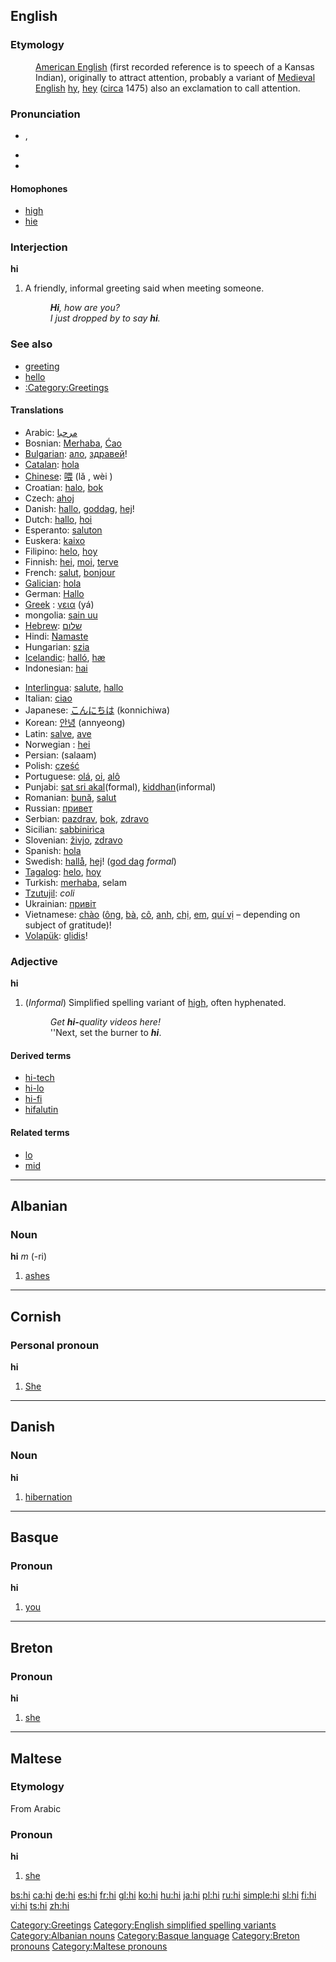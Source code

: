 {{wikipedia}}


==English==

===Etymology===
:[[American English]] (first recorded reference is to speech of a Kansas Indian), originally to attract attention, probably a variant of [[Medieval English]] [[hy]], [[hey]] ([[circa]] 1475) also an exclamation to call attention.

===Pronunciation===
*{{IPA|/haɪ/}}, {{SAMPA|/haI/}}
*{{audio|en-us-hi.ogg|Audio (US)}}
*{{rhymes|aɪ}}

====Homophones====
*[[high]]
*[[hie]]

===Interjection===
'''hi'''

# A friendly, informal greeting said when meeting someone.
#: '''''Hi''', how are you?''
#: ''I just dropped by to say '''hi'''.''

===See also===
*[[greeting]]
*[[hello]]
*[[:Category:Greetings]]

====Translations====
{{top}}
*Arabic: [[مرحبا]]
*Bosnian: [[Merhaba]], [[Ciao|Ćao]]
*[[w:Bulgarian language|Bulgarian]]: [[ало]], [[здравей]]!
*[[Catalan]]: [[hola]]
*[[w:Chinese language|Chinese]]: [[喂]] (lǎ , wèi )
*Croatian: [[halo]], [[bok]]
*Czech: [[ahoj]]
*Danish: [[hallo]], [[goddag]], [[hej]]!
*Dutch: [[hallo]], [[hoi]]
*Esperanto: [[saluton]]
*Euskera: [[kaixo]]
*Filipino: [[helo]], [[hoy]]
*Finnish: [[hei]], [[moi]], [[terve]]
*French: [[salut]], [[bonjour]]
*[[w:Galician|Galician]]: [[hola]]
*German: [[Hallo]]
*[[w:Greek language|Greek]]<!-- Please note that this makes sense, so that Greek (Modern) and Greek (Ancient) are both listed under 'G' -->: [[γεια]] (yá)
*mongolia: [[sain uu]]
*[[w:Hebrew language|Hebrew]]: [[שלום]]
*Hindi: [[Namaste]]
*Hungarian: [[szia]]
*[[w:Icelandic language|Icelandic]]: [[halló]], [[hæ]]
*Indonesian: [[hai]]
{{mid}}
*[[w:Interlingua|Interlingua]]: [[salute]], [[hallo]]
*Italian: [[ciao]]
*Japanese: [[こんにちは]] (konnichiwa)
*Korean: [[안녕]] (annyeong)
*Latin: [[salve]], [[ave]]
*Norwegian<!--do not wikify-->: [[hei]]
*Persian: {{FAchar|[[سلام]]}} (salaam)
*Polish: [[cześć]]
*Portuguese: [[olá]], [[oi]], [[alô]]
*Punjabi: [[sat sri akal]](formal), [[kiddhan]](informal)
*Romanian: [[bună]], [[salut]] 
*Russian: [[привет]]
*Serbian: [[pazdrav]], [[bok]], [[zdravo]]
*Sicilian: [[sabbinirìca]]
*Slovenian: [[živjo]], [[zdravo]]
*Spanish: [[hola]]
*Swedish: [[hallå]], [[hej]]! ([[god dag]] ''formal'')
*[[w:Tagalog language|Tagalog]]: [[helo]], [[hoy]]
*Turkish: [[merhaba]], selam
*[[Tzutujil]]: ''coli''
*Ukrainian: [[привiт]]
*Vietnamese: [[chào]] ([[ông]], [[bà#Vietnamese|bà]], [[cô#Vietnamese|cô]], [[anh#Vietnamese|anh]], [[chị]], [[em#Vietnamese|em]], [[quí vị]] &ndash; depending on subject of gratitude)!
*[[w:Volapük|Volapük]]: [[glidis]]!
{{bottom}}

[[Category:Greetings]]

===Adjective===
'''hi'''

# (''Informal'') Simplified spelling variant of [[high]], often hyphenated.
#: ''Get '''hi-'''quality videos here!''
#: ''Next, set the burner to '''''hi'''''.

==== Derived terms ====
* [[hi-tech]]
* [[hi-lo]]
* [[hi-fi]]
* [[hifalutin]]

==== Related terms ====
* [[lo]]
* [[mid]]

[[Category:English simplified spelling variants]]

----

==Albanian==
===Noun===
'''hi''' ''m'' (-ri)

# [[ashes]]

[[Category:Albanian nouns]]

----

==Cornish==

===Personal pronoun===
'''hi'''
#[[She]]<!-- third person, femenine singular: [[She]]-->

----

==Danish==
===Noun===
'''hi'''

#[[hibernation]]

----

==Basque==
===Pronoun===
'''hi'''

# [[you]]

[[Category:Basque language]]

----

==Breton==
===Pronoun===
'''hi'''

# [[she]]

[[Category:Breton pronouns]]

----

==Maltese==
===Etymology===
From Arabic
===Pronoun===
'''hi'''

#[[she]]

[[Category:Maltese pronouns]]

[[bs:hi]]
[[ca:hi]]
[[de:hi]]
[[es:hi]]
[[fr:hi]]
[[gl:hi]]
[[ko:hi]]
[[hu:hi]]
[[ja:hi]]
[[pl:hi]]
[[ru:hi]]
[[simple:hi]]
[[sl:hi]]
[[fi:hi]]
[[vi:hi]]
[[ts:hi]]
[[zh:hi]]